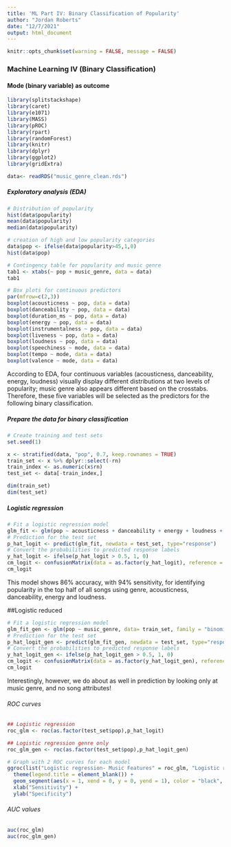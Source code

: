 ```yaml
---
title: 'ML Part IV: Binary Classification of Popularity'
author: "Jordan Roberts"
date: "12/7/2021"
output: html_document
---
```


```r
knitr::opts_chunk$set(warning = FALSE, message = FALSE) 
```

### Machine Learning IV (Binary Classification)
#### Mode (binary variable) as outcome

```r
library(splitstackshape)
library(caret)
library(e1071)
library(MASS)
library(pROC)
library(rpart)
library(randomForest)
library(knitr)
library(dplyr)
library(ggplot2)
library(gridExtra)
```

```r
data<- readRDS("music_genre_clean.rds")
```

##### Exploratory analysis (EDA)

```r
# Distribution of popularity
hist(data$popularity)
mean(data$popularity)
median(data$popularity)

# creation of high and low popularity categories
data$pop <- ifelse(data$popularity>45,1,0)
hist(data$pop)
```

```r
# Contingency table for popularity and music genre
tab1 <- xtabs(~ pop + music_genre, data = data)
tab1
```

```r
# Box plots for continuous predictors
par(mfrow=c(2,3))
boxplot(acousticness ~ pop, data = data)
boxplot(danceability ~ pop, data = data)
boxplot(duration_ms ~ pop, data = data)
boxplot(energy ~ pop, data = data)
boxplot(instrumentalness ~ pop, data = data)
boxplot(liveness ~ pop, data = data)
boxplot(loudness ~ pop, data = data)
boxplot(speechiness ~ mode, data = data)
boxplot(tempo ~ mode, data = data)
boxplot(valence ~ mode, data = data)
```



According to EDA, four continuous variables (acousticness, danceability, energy, loudness) visually display different distributions at two levels of popularity; music genre also appears different based on the crosstabs. Therefore, these five variables will be selected as the predictors for the following binary classification. 

##### Prepare the data for binary classification

```r
# Create training and test sets
set.seed(1)

x <- stratified(data, "pop", 0.7, keep.rownames = TRUE)
train_set <- x %>% dplyr::select(-rn)
train_index <- as.numeric(x$rn)
test_set <- data[-train_index,]

dim(train_set)
dim(test_set)
```

##### Logistic regression

```r
# Fit a logistic regression model
glm_fit <- glm(pop ~ acousticness + danceability + energy + loudness + music_genre, data= train_set, family = "binomial")
# Prediction for the test set 
p_hat_logit <- predict(glm_fit, newdata = test_set, type="response")
# Convert the probabilities to predicted response labels 
y_hat_logit <- ifelse(p_hat_logit > 0.5, 1, 0)
cm_logit <- confusionMatrix(data = as.factor(y_hat_logit), reference = as.factor(test_set$pop))
cm_logit
```

This model shows 86% accuracy, with 94% sensitivity, for identifying popularity in the top half of all songs using genre, acousticness, danceability, energy and loudness. 

##Logistic reduced
```r
# Fit a logistic regression model
glm_fit_gen <- glm(pop ~ music_genre, data= train_set, family = "binomial")
# Prediction for the test set 
p_hat_logit_gen <- predict(glm_fit_gen, newdata = test_set, type="response")
# Convert the probabilities to predicted response labels 
y_hat_logit_gen <- ifelse(p_hat_logit_gen > 0.5, 1, 0)
cm_logit <- confusionMatrix(data = as.factor(y_hat_logit_gen), reference = as.factor(test_set$pop))
cm_logit
```
Interestingly, however, we do about as well in prediction by looking only at music genre, and no song attributes! 

###### ROC curves

```r
## Logistic regression
roc_glm <- roc(as.factor(test_set$pop),p_hat_logit)

## Logistic regression genre only
roc_glm_gen <- roc(as.factor(test_set$pop),p_hat_logit_gen)

# Graph with 2 ROC curves for each model
ggroc(list("Logistic regression- Music Features" = roc_glm, "Logistic regression- Genre Only" = roc_glm_gen)) +
  theme(legend.title = element_blank()) +
  geom_segment(aes(x = 1, xend = 0, y = 0, yend = 1), color = "black", linetype = "dashed") +
  xlab("Sensitivity") +
  ylab("Specificity") 
```

###### AUC values

```r
auc(roc_glm)
auc(roc_glm_gen)
```

